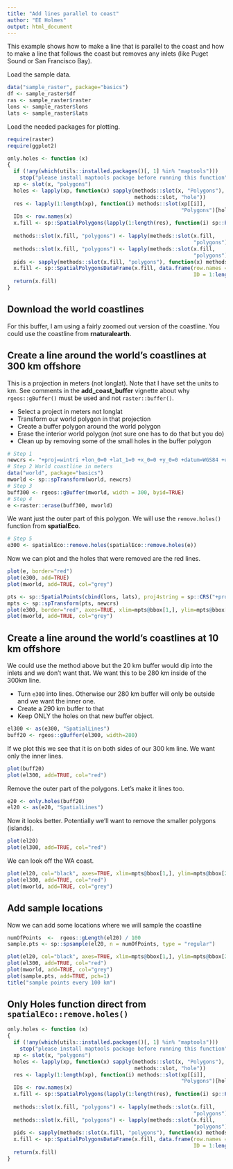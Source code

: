```yaml
---
title: "Add lines parallel to coast"
author: "EE Holmes"
output: html_document
---
```


This example shows how to make a line that is parallel to the coast and how to make a line that follows the coast but removes any inlets (like Puget Sound or San Francisco Bay).

Load the sample data.
```r
data("sample_raster", package="basics")
df <- sample_raster$df
ras <- sample_raster$raster
lons <- sample_raster$lons
lats <- sample_raster$lats
```

Load the needed packages for plotting.
```r
require(raster)
require(ggplot2)
```

```r
only.holes <- function (x) 
{
  if (!any(which(utils::installed.packages()[, 1] %in% "maptools"))) 
    stop("please install maptools package before running this function")
  xp <- slot(x, "polygons")
  holes <- lapply(xp, function(x) sapply(methods::slot(x, "Polygons"), 
                                         methods::slot, "hole"))
  res <- lapply(1:length(xp), function(i) methods::slot(xp[[i]], 
                                                        "Polygons")[holes[[i]]])
  IDs <- row.names(x)
  x.fill <- sp::SpatialPolygons(lapply(1:length(res), function(i) sp::Polygons(res[[i]], 
                                                                               ID = IDs[i])), proj4string = sp::CRS(sp::proj4string(x)))
  methods::slot(x.fill, "polygons") <- lapply(methods::slot(x.fill, 
                                                            "polygons"), maptools::checkPolygonsHoles)
  methods::slot(x.fill, "polygons") <- lapply(methods::slot(x.fill, 
                                                            "polygons"), "comment<-", NULL)
  pids <- sapply(methods::slot(x.fill, "polygons"), function(x) methods::slot(x, "ID"))
  x.fill <- sp::SpatialPolygonsDataFrame(x.fill, data.frame(row.names = pids, 
                                                            ID = 1:length(pids)))
  return(x.fill)
}
```

## Download the world coastlines

For this buffer, I am using a fairly zoomed out version of the coastline. You could use the coastline from **rnaturalearth**.

## Create a line around the world's coastlines at 300 km offshore

This is a projection in meters (not longlat). Note that I have set the units to km. See comments in the **add_coast_buffer** vignette about why `rgeos::gBuffer()` must be used and not `raster::buffer()`.

* Select a project in meters not longlat
* Transform our world polygon in that projection
* Create a buffer polygon around the world polygon
* Erase the interior world polygon (not sure one has to do that but you do)
* Clean up by removing some of the small holes in the buffer polygon

```r
# Step 1
newcrs <- "+proj=wintri +lon_0=0 +lat_1=0 +x_0=0 +y_0=0 +datum=WGS84 +units=km +no_defs"
# Step 2 World coastline in meters
data("world", package="basics")
mworld <- sp::spTransform(world, newcrs)
# Step 3
buff300 <- rgeos::gBuffer(mworld, width = 300, byid=TRUE)
# Step 4
e <-raster::erase(buff300, mworld)
```

We want just the outer part of this polygon. We will use the `remove.holes()` function from **spatialEco**.
```r
# Step 5
e300 <- spatialEco::remove.holes(spatialEco::remove.holes(e))
```

Now we can plot and the holes that were removed are the red lines.
```r
plot(e, border="red")
plot(e300, add=TRUE)
plot(mworld, add=TRUE, col="grey")
```

```r
pts <- sp::SpatialPoints(cbind(lons, lats), proj4string = sp::CRS("+proj=longlat"))
mpts <- sp::spTransform(pts, newcrs)
plot(e300, border="red", axes=TRUE, xlim=mpts@bbox[1,], ylim=mpts@bbox[2,])
plot(mworld, add=TRUE, col="grey")
```

## Create a line around the world's coastlines at 10 km offshore

We could use the method above but the 20 km buffer would dip into the inlets and we don't want that. We want this to be 280 km inside of the 300km line.

* Turn `e300` into lines. Otherwise our 280 km buffer will only be outside and we want the inner one.
* Create a 290 km buffer to that
* Keep ONLY the holes on that new buffer object.

```r
el300 <- as(e300, "SpatialLines")
buff20 <- rgeos::gBuffer(el300, width=280)
```

If we plot this we see that it is on both sides of our 300 km line. We want only the inner lines.
```r
plot(buff20)
plot(el300, add=TRUE, col="red")
```


Remove the outer part of the polygons. Let's make it lines too.
```r
e20 <- only.holes(buff20)
el20 <- as(e20, "SpatialLines")
```

Now it looks better. Potentially we'll want to remove the smaller polygons (islands).
```r
plot(el20)
plot(el300, add=TRUE, col="red")
```

We can look off the WA coast.
```r
plot(el20, col="black", axes=TRUE, xlim=mpts@bbox[1,], ylim=mpts@bbox[2,])
plot(el300, add=TRUE, col="red")
plot(mworld, add=TRUE, col="grey")
```

## Add sample locations

Now we can add some locations where we will sample the coastline

```r
numOfPoints  <-  rgeos::gLength(el20) / 100
sample.pts <- sp::spsample(el20, n = numOfPoints, type = "regular")
```

```r
plot(el20, col="black", axes=TRUE, xlim=mpts@bbox[1,], ylim=mpts@bbox[2,])
plot(el300, add=TRUE, col="red")
plot(mworld, add=TRUE, col="grey")
plot(sample.pts, add=TRUE, pch=1)
title("sample points every 100 km")
```


## Only Holes function direct from `spatialEco::remove.holes()`
```r
only.holes <- function (x) 
{
  if (!any(which(utils::installed.packages()[, 1] %in% "maptools"))) 
    stop("please install maptools package before running this function")
  xp <- slot(x, "polygons")
  holes <- lapply(xp, function(x) sapply(methods::slot(x, "Polygons"), 
                                         methods::slot, "hole"))
  res <- lapply(1:length(xp), function(i) methods::slot(xp[[i]], 
                                                        "Polygons")[holes[[i]]])
  IDs <- row.names(x)
  x.fill <- sp::SpatialPolygons(lapply(1:length(res), function(i) sp::Polygons(res[[i]], 
                                                                               ID = IDs[i])), proj4string = sp::CRS(sp::proj4string(x)))
  methods::slot(x.fill, "polygons") <- lapply(methods::slot(x.fill, 
                                                            "polygons"), maptools::checkPolygonsHoles)
  methods::slot(x.fill, "polygons") <- lapply(methods::slot(x.fill, 
                                                            "polygons"), "comment<-", NULL)
  pids <- sapply(methods::slot(x.fill, "polygons"), function(x) methods::slot(x, "ID"))
  x.fill <- sp::SpatialPolygonsDataFrame(x.fill, data.frame(row.names = pids, 
                                                            ID = 1:length(pids)))
  return(x.fill)
}
```